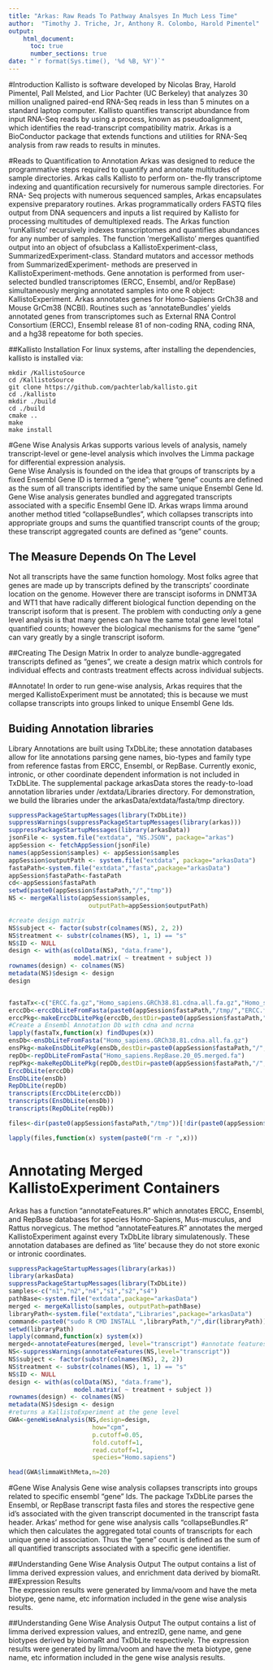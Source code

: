 ```yaml
---
title: "Arkas: Raw Reads To Pathway Analsyes In Much Less Time"
author:  "Timothy J. Triche, Jr, Anthony R. Colombo, Harold Pimentel"
output: 
    html_document:
      toc: true
      number_sections: true
date: "`r format(Sys.time(), '%d %B, %Y')`"
---
```

          
#Introduction
Kallisto is software developed by Nicolas Bray, Harold Pimentel, Pall Melsted, and Lior Pachter (UC Berkeley) that analyzes 30 million unaligned paired-end RNA-Seq reads in less than 5 minutes on a standard laptop computer.   Kallisto quantifies transcript abundance from input RNA-Seq reads by using a process, known as pseudoalignment, which identifies the read-transcript compatibility matrix. Arkas is a BioConductor package that extends functions and utilities for RNA-Seq analysis from raw reads to results in minutes.

#Reads to Quantification to Annotation
Arkas was designed to reduce the programmative steps required to quantify and annotate multitudes of sample directories. Arkas calls Kallisto to perform on- the-fly transcriptome indexing and quantification recursively for numerous sample directories. For RNA- Seq projects with numerous sequenced samples, Arkas encapsulates expensive preparatory routines. Arkas programmatically orders FASTQ files output from DNA sequencers and inputs a list required by
Kallisto for processing multitudes of demultiplexed reads. The Arkas function 'runKallisto' recursively indexes transcriptomes and quantifies abundances for any number of samples. The function 'mergeKallisto' merges quantified output into an object of ofsubclass a KallistoExperiment-class, SummarizedExperiment-class. Standard mutators and accessor methods from SummarizedExperiment- methods are preserved in KallistoExperiment-methods. Gene annotation is performed from user-selected bundled transcriptomes (ERCC, Ensembl, and/or
RepBase) simultaneously merging annotated samples into one R object: KallistoExperiment. Arkas annotates genes for Homo-Sapiens GrCh38 and Mouse GrCm38 (NCBI). Routines such as 'annotateBundles' yields annotated genes from transcriptomes such as External RNA Control Consortium (ERCC), Ensembl release 81 of non-coding RNA, coding RNA, and a hg38 repeatome for both species.

##Kallisto Installation
For linux systems, after installing the dependencies, kallisto is installed via:
```
mkdir /KallistoSource           
cd /KallistoSource             
git clone https://github.com/pachterlab/kallisto.git         
cd ./kallisto       
mkdir ./build        
cd ./build       
cmake ..              
make          
make install   
```     

#Gene Wise Analysis
Arkas supports various levels of analysis, namely transcript-level or gene-level analysis which involves the Limma package for differential expression analysis.   
  Gene Wise Analysis is founded on the idea that groups of transcripts by a fixed Ensembl Gene ID is termed a "gene"; where "gene" counts are defined as the sum of all transcripts identified by the same unique Ensembl Gene Id.  Gene Wise analysis generates bundled and aggregated transcripts associated with a specific Ensembl Gene ID.  Arkas wraps limma around another method titled "collapseBundles", which collapses transcripts into appropriate groups and sums the quantified transcript counts of the group; these transcript aggregated counts are defined as "gene" counts.  

## The Measure Depends On The Level
   Not all transcripts have the same function homology.  Most folks agree that genes are made up by transcripts defined by the transcripts' coordinate location on the genome.  However there are transcipt isoforms in DNMT3A and WT1 that have radically different biological function depending on the transcript isoform that is present.  The problem with conducting *only* a gene level analysis is that many genes can have the same total gene level total quantified counts; however the biological mechanisms for the same "gene" can vary greatly by a single transcript isoform.
 

##Creating The Design Matrix
In order to analyze bundle-aggregated transcripts defined as "genes", we create a design matrix which controls for individual effects and contrasts treatment effects across individual subjects.  

#Annotate!
In order to run gene-wise analysis, Arkas requires that the merged KallistoExperiment must be annotated; this is because we must collapse transcripts into groups linked to unique Ensembl Gene Ids.    


## Buiding Annotation libraries
  Library Annotations are built using TxDbLite; these annotation databases allow for lite annotations parsing gene names, bio-types and family type from reference fastas from ERCC, Ensembl, or RepBase.  Currently exonic, intronic, or other coordinate dependent information is not included in TxDbLite.   The supplemental package arkasData stores the ready-to-load annotation libraries under /extdata/Libraries directory.  For demonstration, we build the libraries under the arkasData/extdata/fasta/tmp directory.

```r
suppressPackageStartupMessages(library(TxDbLite))
suppressWarnings(suppressPackageStartupMessages(library(arkas)))
suppressPackageStartupMessages(library(arkasData))
jsonFile <- system.file("extdata", "NS.JSON", package="arkas")
appSession <- fetchAppSession(jsonFile)
names(appSession$samples) <- appSession$samples
appSession$outputPath <- system.file("extdata", package="arkasData")
fastaPath<-system.file("extdata","fasta",package="arkasData")
appSession$fastaPath<-fastaPath
cd<-appSession$fastaPath
setwd(paste0(appSession$fastaPath,"/","tmp"))
NS <- mergeKallisto(appSession$samples,
                      outputPath=appSession$outputPath)

#create design matrix
NS$subject <- factor(substr(colnames(NS), 2, 2))
NS$treatment <- substr(colnames(NS), 1, 1) == "s"
NS$ID <- NULL
design <- with(as(colData(NS), "data.frame"),
                  model.matrix( ~ treatment + subject ))
rownames(design) <- colnames(NS)
metadata(NS)$design <- design
design


fastaTx<-c("ERCC.fa.gz","Homo_sapiens.GRCh38.81.cdna.all.fa.gz","Homo_sapiens.RepBase.20_05.merged.fa")
erccDb<-erccDbLiteFromFasta(paste0(appSession$fastaPath,"/tmp/","ERCC.fa.gz"))
erccPkg<-makeErccDbLitePkg(erccDb,destDir=paste0(appSession$fastaPath,"/","tmp"))
#Create a Ensembl Annotation Db with cdna and ncrna
lapply(fastaTx,function(x) findDupes(x))
ensDb<-ensDbLiteFromFasta("Homo_sapiens.GRCh38.81.cdna.all.fa.gz")
ensPkg<-makeEnsDbLitePkg(ensDb,destDir=paste0(appSession$fastaPath,"/","tmp"))
repDb<-repDbLiteFromFasta("Homo_sapiens.RepBase.20_05.merged.fa")
repPkg<-makeRepDbLitePkg(repDb,destDir=paste0(appSession$fastaPath,"/","tmp"))
ErccDbLite(erccDb)
EnsDbLite(ensDb)
RepDbLite(repDb)
transcripts(ErccDbLite(erccDb))
transcripts(EnsDbLite(ensDb))
transcripts(RepDbLite(repDb))

files<-dir(paste0(appSession$fastaPath,"/tmp"))[!dir(paste0(appSession$fastaPath,"/tmp")) %in% fastaTx]

lapply(files,function(x) system(paste0("rm -r ",x)))

```

# Annotating Merged KallistoExperiment Containers
   Arkas has a function "annotateFeatures.R" which annotates ERCC, Ensembl, and RepBase databases for species Homo-Sapiens, Mus-musculus, and Rattus norvegicus.  The method "annotateFeatures.R" annotates the merged KallistoExperiment against every TxDbLite library simulatenously. These annotation databases are defined as 'lite' because they do not store exonic or intronic coordinates.

```r
suppressPackageStartupMessages(library(arkas))
library(arkasData)
suppressPackageStartupMessages(library(TxDbLite))
samples<-c("n1","n2","n4","s1","s2","s4")
pathBase<-system.file("extdata",package="arkasData")
merged <- mergeKallisto(samples, outputPath=pathBase)
libraryPath<-system.file("extdata","Libraries",package="arkasData")
command<-paste0("sudo R CMD INSTALL ",libraryPath,"/",dir(libraryPath))
setwd(libraryPath)
lapply(command,function(x) system(x))
merged<-annotateFeatures(merged, level="transcript") #annotate features
NS<-suppressWarnings(annotateFeatures(NS,level="transcript"))
NS$subject <- factor(substr(colnames(NS), 2, 2))
NS$treatment <- substr(colnames(NS), 1, 1) == "s"
NS$ID <- NULL
design <- with(as(colData(NS), "data.frame"),
                  model.matrix( ~ treatment + subject ))
rownames(design) <- colnames(NS)
metadata(NS)$design <- design
#returns a KallistoExperiment at the gene level
GWA<-geneWiseAnalysis(NS,design=design,
                       how="cpm",
                       p.cutoff=0.05,
                       fold.cutoff=1,
                       read.cutoff=1,
                       species="Homo.sapiens")

head(GWA$limmaWithMeta,n=20)
```
#Gene Wise Analysis
 Gene wise analysis collapses transcripts into groups related to specific ensembl "gene" Ids.  The package TxDbLite parses the Ensembl, or RepBase transcript fasta files and stores the respective gene id's associated with the given transcript documented in the transcript fasta header.  Arkas' method for gene wise analysis calls "collapseBundles.R" which then calculates the aggregated total counts of transcripts for each unique gene id association.  Thus the "gene" count is defined as the sum of all quantified transcripts associated with a specific gene identifier.  



##Understanding Gene Wise Analysis Output
  The output contains a list of limma derived expression values, and enrichment data derived by biomaRt.
##Expression Results    
  The expression results were generated by limma/voom and have the meta biotype, gene name, etc information included in the gene wise analysis results.

##Understanding Gene Wise Analysis Output
  The output contains a list of limma derived expression values, and entrezID, gene name, and gene biotypes derived by biomaRt and TxDbLite respectively.  The expression results were generated by limma/voom and have the meta biotype, gene name, etc information included in the gene wise analysis results.
